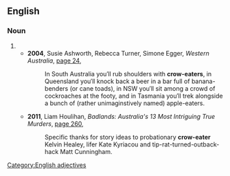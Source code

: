 ==English==

===Noun===
{{en-noun}}

# {{alternative form of|croweater}}
#* '''2004''', Susie Ashworth, Rebecca Turner, Simone Egger, ''Western Australia'', [http://books.google.com.au/books?id=QHsF6Jh7DrIC&pg=PA24&dq=%22crow+eaters%22+-intitle:%22%22+-inauthor:%22%22&hl=en&sa=X&ei=fr00T8zUIOmZiQeeop2TAg&ved=0CE4Q6AEwBTgo#v=onepage&q=%22crow%20eaters%22%20-intitle%3A%22%22%20-inauthor%3A%22%22&f=false page 24],
#*: In South Australia you′ll rub shoulders with '''crow-eaters''', in Queensland you′ll knock back a beer in a bar full of banana-benders (or cane toads), in NSW you′ll sit among a crowd of cockroaches at the footy, and in Tasmania you′ll trek alongside a bunch of (rather unimaginstively named) apple-eaters.
#* '''2011''', Liam Houlihan, ''Badlands: Australia's 13 Most Intriguing True Murders'', [http://books.google.com.au/books?id=X1bdtKx-o_kC&pg=PA260&dq=%22crow+eater%22|%22crow+eaters%22+-intitle:%22%22+-inauthor:%22%22&hl=en&sa=X&ei=Tbw0T5a_Cs3HmQX22un-AQ&redir_esc=y#v=onepage&q=%22crow%20eater%22|%22crow%20eaters%22%20-intitle%3A%22%22%20-inauthor%3A%22%22&f=false page 260],
#*: Specific thanks for story ideas to probationary '''crow-eater''' Kelvin Healey, lifer Kate Kyriacou and tip-rat-turned-outback-hack Matt Cunningham.

[[Category:English adjectives]]